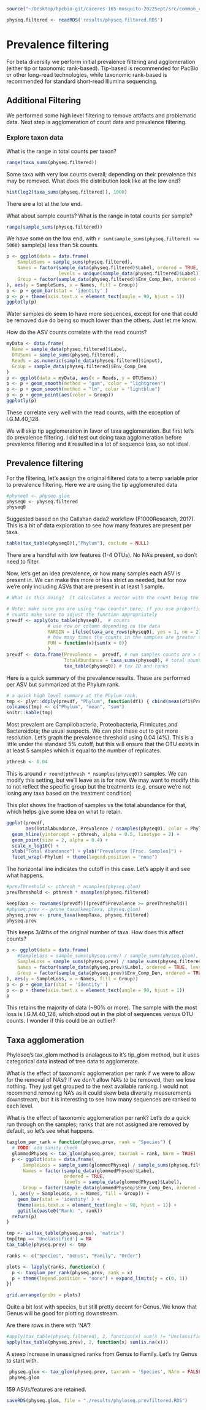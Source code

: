 ```r
source("~/Desktop/hpcbio-git/caceres-16S-mosquito-2022Sept/src/common_code.R", local = knitr::knit_global())
```

```r
physeq.filtered <- readRDS('results/physeq.filtered.RDS')
```

# Prevalence filtering

For beta diversity we perform initial prevalence filtering and agglomeration (either tip or taxonomic rank-based). Tip-based is recommended for PacBio or other long-read technologies, while taxonomic rank-based is recommended for standard short-read Illumina sequencing.

## Additional Filtering

We performed some high level filtering to remove artifacts and problematic data. Next step is agglomeration of count data and prevalence filtering.

### Explore taxon data 

What is the range in total counts per taxon?

```r
range(taxa_sums(physeq.filtered))
```

Some taxa with very low counts overall; depending on their prevalence this may be removed.  What does the distribution look like at the low end?

```r
hist(log2(taxa_sums(physeq.filtered)), 1000)
```

There are a lot at the low end.

What about sample counts?  What is the range in total counts per sample?

```r
range(sample_sums(physeq.filtered))
```

We have some on the low end, with `r sum(sample_sums(physeq.filtered) <= 5000)` sample(s) less than 5k counts.

```r
p <- ggplot(data = data.frame(
    SampleSums = sample_sums(physeq.filtered),
    Names = factor(sample_data(physeq.filtered)$Label, ordered = TRUE,
                   levels = unique(sample_data(physeq.filtered)$Label)),
    Group = factor(sample_data(physeq.filtered)$Env_Comp_Den, ordered = TRUE)
), aes(y = SampleSums, x = Names, fill = Group))
p <- p + geom_bar(stat = 'identity' )
p <- p + theme(axis.text.x = element_text(angle = 90, hjust = 1))
ggplotly(p)
```
Water samples do seem to have more sequences, except for one that could be removed due do being so much lower than the others. Just let me know.

How do the ASV counts correlate with the read counts?

```r
myData <- data.frame(
  Name = sample_data(physeq.filtered)$Label,
  OTUSums = sample_sums(physeq.filtered),
  Reads = as.numeric(sample_data(physeq.filtered)$input),
  Group = sample_data(physeq.filtered)$Env_Comp_Den
)
p <- ggplot(data = myData, aes(x = Reads, y = OTUSums))
p <- p + geom_smooth(method = "gam", color = "lightgreen")
p <- p + geom_smooth(method = "lm", color = "lightblue")
p <- p + geom_point(aes(color = Group))
ggplotly(p)
```

These correlate very well with the read counts, with the exception of I.G.M.40_128.

We will skip tip agglomeration in favor of taxa agglomeration. But first let's do prevalence filtering. I did test out doing taxa agglomeration before prevalence filtering and it resulted in a lot of sequence loss, so not ideal.

<!-- ### Tip agglomeration -->

<!-- What does the current tree look like? -->

<!-- ```{r PrevalenceFiltering-13} -->
<!-- p <- plot_tree(physeq.filtered,  -->
<!--           nodelabf = nodeplotblank,  -->
<!--           color="Sample",  -->
<!--           ladderize = "left",  -->
<!--           method = "treeonly") + -->
<!--   ggtitle(paste0("Original tree: ", ntaxa(physeq.filtered), " taxa")) + -->
<!--   theme(plot.title = element_text(size = 10)) -->

<!-- ggplotly(p) -->
<!-- ``` -->

<!-- Zooming into the tips indicates there are a many sequences with very small differences. -->

<!-- ```{r PrevalenceFiltering-14} -->
<!-- hist(log(phy_tree(physeq.filtered)$edge.length),  -->
<!--      xlab = "Edge Length (log)",  -->
<!--      main = "Edge length distribution") -->
<!-- ``` -->

<!-- #### Clip out long branches -->

<!-- There may be one longer branch to check, but overall doesn't look bad. You have to zoom into the right a bit and look at the frequencies accordingly: -->

<!-- ```{r PrevalenceFiltering-14.B} -->
<!-- tmp <- phy_tree(physeq.filtered) -->

<!-- # grab the tip lengths and format for ggplot -->
<!-- treeTips <- data.frame( -->
<!--   ID = tmp$tip.label, -->
<!--   Tip.Length = tmp$edge.length[tmp$edge[,2] <= Ntip(tmp)] -->
<!-- ) -->

<!-- p <- treeTips %>% -->
<!--   ggplot( aes(x=Tip.Length, fill = "black")) + -->
<!--   geom_histogram( color="#e9ecef", alpha=0.6, position = 'identity', bins = 100) -->

<!-- ggplotly(p + xlim(0.1, 1) + ylim(0,10)) -->
<!-- ``` -->

<!-- A couple stand out with very long tip lengths. What are the first 5? -->

<!-- ```{r} -->
<!-- longbranch <- treeTips[order(treeTips$Tip.Length, decreasing = TRUE)[1:5],] -->

<!-- tmp2 <- cbind(tax_table(physeq.filtered), as.data.frame(taxa_sums(physeq.filtered))) -->

<!-- knitr::kable(tmp2[longbranch$ID,]) -->
<!-- ``` -->

<!-- The longest branch looks real and is very prevalent so I don't see any need to remove long branches. -->

<!-- What samples are these in? -->

<!-- ```{r} -->
<!-- tmp <-suppressWarnings(prune_taxa(taxa_names(physeq.filtered) %in% longbranch$ID, -->
<!--                   physeq.filtered)) -->

<!-- ssums <- sample_sums(tmp) -->
<!-- ssums[ssums > 0] -->
<!-- ``` -->

<!-- They are spread across samples as well. -->

<!-- ### Plot cophenetic distances -->

<!-- Agglomeration is based on the cophenetic distance, the pairwise distances between tips on the tree. These are pretty short; let's see what that distribution looks like -->

<!-- ```{r PrevalenceFiltering-15} -->
<!-- cp_phylo <- cophenetic.phylo(phy_tree(physeq.filtered)) -->

<!-- hist(cp_phylo,  -->
<!--      breaks = 100,  -->
<!--      main = "Pairwise distance between tips",  -->
<!--      xlab = "Distance between tips") -->

<!-- cutoff <- c(seq(0.025, 0.15, 0.025), 0.2, 0.3, 0.5, 0.75, 1, 2) -->
<!-- abline(v=cutoff, col = "red") -->
<!-- text(cutoff, max(hist(cp_phylo, 100, plot=FALSE)$counts), labels = cutoff, pos = 2, srt = 90, cex = .5 ) -->
<!-- ``` -->

<!-- Note those at the high end of distance, probably out off-shoot group. We do not see those in the merged data! -->

<!-- The red lines are some arbitrary test cutoffs. Based on the above we could use 0.05 (right after first peak from left) or even between 0.15 and 0.2 (right after the second small peak from the left). -->

<!-- Let's replot in log scale.   -->

<!-- ```{r PrevalenceFiltering-16} -->
<!-- hist(log(cp_phylo),  -->
<!--      breaks = 100,  -->
<!--      main = "Pairwise distance between tips",  -->
<!--      xlab = "Distance between tips (log)",  -->
<!--      xlim = c(-5, 5)) -->

<!-- abline(v=log(cutoff), col = "red") -->
<!-- text(log(cutoff), max(hist(log(cp_phylo), 100, plot=FALSE)$counts), labels = cutoff, pos = 2, srt = 90, cex = .5 ) -->
<!-- ``` -->

<!-- The log scale doesn't make the cutoff any clearer, so lets explore more. -->


<!-- ```{r PrevalenceFiltering-17} -->
<!-- # Use the cutoffs listed above -->

<!-- # this takes some time to run :).  There is a speedyseq package with a faster tip_glom implementation, might be worth checking -->
<!-- pseqs <- lapply(cutoff[1:7], function(x) {tip_glom(physeq.filtered, h = x)}) -->

<!-- names(pseqs) <- cutoff[1:7] -->
<!-- ``` -->

<!-- ```{r PrevalenceFiltering-18} -->
<!-- # In order to screen for instances with a tree we need to use tryCatch as checking the tree slot with phy_tree will error if it is NULL) -->

<!-- pseqs.final <- pseqs[sapply(pseqs, function(x) { -->
<!--   !is.null( tryCatch({phy_tree(x)}, error = function(cond) { return(NULL) }) ) -->
<!--   }, simplify = TRUE)] -->

<!-- plots <- sapply(names(pseqs.final), function(x) { -->
<!--   plot_tree(pseqs.final[[x]],  -->
<!--           nodelabf = nodeplotblank, -->
<!--           ladderize = "left",  -->
<!--           method = "treeonly") +  -->
<!--   ggtitle(paste0("Height:",x, ", ", ntaxa(pseqs.final[[x]]), " taxa")) +  -->
<!--     theme(plot.title = element_text(size = 10)) -->
<!--   }, simplify = FALSE -->
<!--   ) -->

<!-- grid.arrange(grobs = prepend(plots, list(Original = p)), -->
<!--              nrow = 3) -->

<!-- ``` -->

<!-- Still seeing small branches in height of 0.05. Let's try 0.175 (where the second small peak ended). -->

<!-- ```{r PrevalenceFiltering-22} -->
<!-- # pseqs <- lapply(cutoff[1:8], function(x) {speedyseq::tip_glom(physeq.filtered, h = x)}) -->
<!-- physeq.glom <- tip_glom(physeq.filtered, h = 0.175) -->
<!-- physeq.glom -->
<!-- ``` -->


## Prevalence filtering

For the filtering, let's assign the original filtered data to a temp variable prior to prevalence filtering.  Here we are using the tip agglomerated data

```r
#physeq0 <- physeq.glom
physeq0 <- physeq.filtered
physeq0
```

Suggested based on the Callahan dada2 workflow (F1000Research, 2017).  This is a bit of data exploration to see how many features are present per taxa.

```r
table(tax_table(physeq0)[,"Phylum"], exclude = NULL)
```

There are a handful with low features (1-4 OTUs). No NA's present, so don't need to filter.


Now, let's get an idea prevalence, or how many samples each ASV is present in.  We can make this more or less strict as needed, but for now we're only including ASVs that are present in at least 1 sample.

```r
# What is this doing?  It calculates a vector with the count being the # samples with a count > 0.

# Note: make sure you are using *raw counts* here; if you use proportional
# counts make sure to adjust the function appropriately
prevdf <- apply(otu_table(physeq0),  # counts
               # use row or column depending on the data
               MARGIN = ifelse(taxa_are_rows(physeq0), yes = 1, no = 2), 
               # how many times the counts in the samples are greater than 0
               FUN = function(x){sum(x > 0)}  
               )
prevdf <- data.frame(Prevalence =  prevdf, # num samples counts are > 0
                     TotalAbundance = taxa_sums(physeq0), # total abundance
                     tax_table(physeq0)) # tax ID and ranks
```

Here is a quick summary of the prevalence results.  These are performed per ASV but summarized at the Phylum rank.

```r
# a quick high level summary at the Phylum rank.
tmp <- plyr::ddply(prevdf, "Phylum", function(df1) { cbind(mean(df1$Prevalence), sum(df1$Prevalence)) })
colnames(tmp) <- c("Phylum", "mean", "sum")
knitr::kable(tmp)
```

Most prevalent are Campilobacteria, Proteobacteria, Firmicutes,and Bacteroidota; the usual suspects.  We can plot these out to get more resolution.  Let's graph the prevalence threshold using 0.04 (4%). This is a little under the standard 5% cutoff, but this will ensure that the OTU exists in at least 5 samples which is equal to the number of replicates.

```r
pthresh <- 0.04
```

This is around `r round(pthresh * nsamples(physeq0))` samples.  We can modify this setting, but we'll leave as is for now.  We may want to modify this to not reflect the specific group but the treatments (e.g. ensure we're not losing any taxa based on the treatment condition)

This plot shows the fraction of samples vs the total abundance for that, which helps give some idea on what to retain.

```r
ggplot(prevdf,
       aes(TotalAbundance, Prevalence / nsamples(physeq0), color = Phylum)) +
  geom_hline(yintercept = pthresh, alpha = 0.5, linetype = 2) +
  geom_point(size = 2, alpha = 0.4) +
  scale_x_log10() +
  xlab("Total Abundance") + ylab("Prevalence [Frac. Samples]") +
  facet_wrap(~Phylum) + theme(legend.position = "none")
```

The horizontal line indicates the cutoff in this case. Let's apply it and see what happens. 

```r
#prevThreshold <- pthresh * nsamples(physeq.glom)
prevThreshold <- pthresh * nsamples(physeq.filtered)

keepTaxa <- rownames(prevdf)[(prevdf$Prevalence >= prevThreshold)]
#physeq.prev <- prune_taxa(keepTaxa, physeq.glom)
physeq.prev <- prune_taxa(keepTaxa, physeq.filtered)
physeq.prev
```

This keeps 3/4ths of the original number of taxa.  How does this affect counts?

```r
p <- ggplot(data = data.frame(
    #SampleLoss = sample_sums(physeq.prev) / sample_sums(physeq.glom),
    SampleLoss = sample_sums(physeq.prev) / sample_sums(physeq.filtered),
    Names = factor(sample_data(physeq.prev)$Label, ordered = TRUE, levels = sample_data(physeq.prev)$Label),
    Group = factor(sample_data(physeq.prev)$Env_Comp_Den, ordered = TRUE)
), aes(y = SampleLoss, x = Names, fill = Group))
p <- p + geom_bar(stat = 'identity' )
p <- p + theme(axis.text.x = element_text(angle = 90, hjust = 1))
p
```

This retains the majority of data (~90% or more). The sample with the most loss is I.G.M.40_128, which stood out in the plot of sequences versus OTU counts. I wonder if this could be an outlier? 



## Taxa agglomeration

Phyloseq's tax_glom method is analagous to it's tip_glom method, but it uses categorical data instead of tree data to agglomerate.

What is the effect of taxonomic agglomeration per rank if we were to allow for the removal of NA's? If we don't allow NA's to be removed, then we lose nothing. They just get grouped to the next available ranking. I would not recommend removing NA's as it could skew beta diversity measurements downstream, but it is interesting to see how many sequences are ranked to each level.

What is the effect of taxonomic agglomeration per rank? Let's do a quick run through on the samples; ranks that are not assigned are removed by default, so let's see what happens.

```r
taxglom_per_rank = function(physeq.prev, rank = "Species") {
  # TODO: add sanity check
  glommedPhyseq <- tax_glom(physeq.prev, taxrank = rank, NArm = TRUE)
  p <- ggplot(data = data.frame(
      SampleLoss = sample_sums(glommedPhyseq) / sample_sums(physeq.filtered),
      Names = factor(sample_data(glommedPhyseq)$Label,
                     ordered = TRUE,
                     levels = sample_data(glommedPhyseq)$Label),
      Group = factor(sample_data(glommedPhyseq)$Env_Comp_Den, ordered = TRUE)
  ), aes(y = SampleLoss, x = Names, fill = Group)) +
    geom_bar(stat = 'identity' ) +
    theme(axis.text.x = element_text(angle = 90, hjust = 1)) +
    ggtitle(paste0("Rank: ", rank))
  return(p)
}
```


```r
tmp <- as(tax_table(physeq.prev), 'matrix')
tmp[tmp == 'Unclassified'] = NA
tax_table(physeq.prev) <- tmp
```

```r
ranks <- c("Species", "Genus", "Family", "Order")

plots <- lapply(ranks, function(x) {
  p <- taxglom_per_rank(physeq.prev, rank = x)
  p + theme(legend.position = "none") + expand_limits(y = c(0, 1))
})

grid.arrange(grobs = plots)
```

Quite a bit lost with species, but still pretty decent for Genus. We know that Genus will be good for plotting downstream.

Are there rows in there with 'NA'?

```r
#apply(tax_table(physeq.filtered), 2, function(x) sum(x != "Unclassified"))
apply(tax_table(physeq.prev), 2, function(x) sum(is.na(x)))
```

A steep increase in unassigned ranks from Genus to Family. Let's try Genus to start with.

<!-- Yes, though not nearly as many as the overall # of taxa. This suggests maybe using the phylogenetic tree and `tip_glom`. We have been seeing this work with better fidelity with more recent data sets, particularly from PacBio sequences, but it does require a little checking on the phylogenetic branch lengths to determine the best cutoff.  The code below is based on work Lindsay Clark and Jenny have done in the group.  -->

<!-- ## Tree glom  -->

<!-- This is a newer but somewhat experimental method implemented in the `speedyseq` package. -->

<!-- ```{r} -->
<!-- #get_pairwise_distances(tree, A, B, as_edge_counts=FALSE, check_input=TRUE) -->
<!-- ``` -->

```r
 physeq.glom <- tax_glom(physeq.prev, taxrank = 'Species', NArm = FALSE)
 physeq.glom
```
159 ASVs/features are retained.


```r
saveRDS(physeq.glom, file = "./results/phyloseq.prevfiltered.RDS")
```


